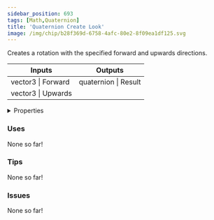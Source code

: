 ```yaml
---
sidebar_position: 693
tags: [Math,Quaternion]
title: 'Quaternion Create Look'
image: /img/chip/b28f369d-6758-4afc-80e2-8f09ea1df125.svg
---
```


Creates a rotation with the specified forward and upwards directions.



<IChip uuid="b28f369d-6758-4afc-80e2-8f09ea1df125"/>

<table><thead><tr><th>Inputs</th><th>Outputs</th></tr></thead><tbody><tr><td>vector3 | Forward</td><td>quaternion | Result</td></tr><tr><td>vector3 | Upwards</td><td /></tr></tbody></table>

<details>
  <summary>Properties</summary>
  <div>
    <div>
    <table>
      <tbody>
        <tr>
          <td>Is beta required?</td>
          <td>No</td>
        </tr>
        <tr>
          <td>Is chip a trolling risk?</td>
          <td>No</td>
        </tr>
        <tr>
          <td>Is chip a role assignment risk?</td>
          <td>No</td>
        </tr>
        <tr>
          <td>Chip UUID</td>
          <td>b28f369d-6758-4afc-80e2-8f09ea1df125</td>
        </tr>
        <tr>
          <td>Room availability</td>
          <td>Available everywhere</td>
        </tr>
      </tbody>
    </table>
    </div>
  </div>
</details>

### Uses

None so far!

### Tips

None so far!

### Issues

None so far!